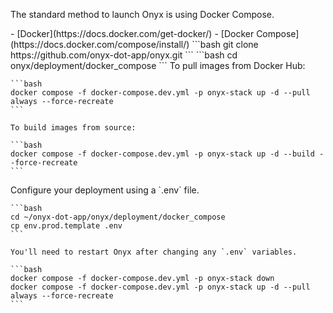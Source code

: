
The standard method to launch Onyx is using Docker Compose.

<Steps>
  <Step title="Install Requirements">
    - [Docker](https://docs.docker.com/get-docker/)
    - [Docker Compose](https://docs.docker.com/compose/install/)
  </Step>

  <Step title="Clone the Onyx repo">
    ```bash
    git clone https://github.com/onyx-dot-app/onyx.git
    ```
  </Step>

  <Step title="Navigate to the compose files">
    ```bash
    cd onyx/deployment/docker_compose
    ```
  </Step>

  <Step title="Launch Onyx">
    To pull images from Docker Hub:

    ```bash
    docker compose -f docker-compose.dev.yml -p onyx-stack up -d --pull always --force-recreate
    ```

    To build images from source:

    ```bash
    docker compose -f docker-compose.dev.yml -p onyx-stack up -d --build --force-recreate
    ```
  </Step>

  <Step title="Configure your Deployment">
    Configure your deployment using a `.env` file.

    ```bash
    cd ~/onyx-dot-app/onyx/deployment/docker_compose
    cp env.prod.template .env
    ```

    You'll need to restart Onyx after changing any `.env` variables.

    ```bash
    docker compose -f docker-compose.dev.yml -p onyx-stack down
    docker compose -f docker-compose.dev.yml -p onyx-stack up -d --pull always --force-recreate
    ```
  </Step>
</Steps>
